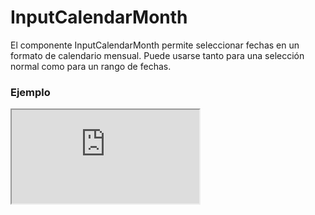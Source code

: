 
# InputCalendarMonth

El componente InputCalendarMonth permite seleccionar fechas en un formato de calendario mensual. Puede usarse tanto para una selección normal como para un rango de fechas.

### Ejemplo

<Iframe src="https://fenextjs-component-storybook.vercel.app/iframe.html?args=&id=component-input-calendar-month--index&viewMode=story" />

### Importacion

Para importar el componente InputCalendarMonth, se puede hacer desde fenextjs

```tsx copy
import { InputCalendarMonth } from "fenextjs";
```

### Parametros

| Parametro | Tipo | Requerido | Default | Descripcion |
| --------- | ---- | --------- | ------- | ----------- |
| type | 'normal' \| 'range' | no | 'normal' | Define si el calendario es para una selección única ('normal') o un rango de fechas ('range'). |
| date | FenextjsDate | no |  | La fecha actual del calendario, utilizada para mostrar el mes y año. |
| onPreMonth | () =\> void | no |  | Función que se ejecuta al hacer clic en el botón para mostrar el mes anterior. |
| onNextMonth | () =\> void | no |  | Función que se ejecuta al hacer clic en el botón para mostrar el mes siguiente. |
| selectDate | Date \| undefined | sí |  | La fecha actualmente seleccionada en el modo 'normal'. |
| selectDateRange | Date[] | sí |  | El rango de fechas seleccionado en el modo 'range'. |
| setSelectDate | (d: Date) =\> void | sí |  | Función para actualizar la fecha seleccionada en el modo 'normal'. |
| setSelectDateRange | (d: (d: Date[]) =\> Date[]) =\> void | sí |  | Función para actualizar el rango de fechas en el modo 'range'. |
| dataNSelect | boolean | sí |  | Indica si se ha seleccionado la primera fecha en el modo 'range'. |
| setDataNSelect | (d: (d: boolean) =\> boolean) =\> void | sí |  | Función para actualizar el estado de la selección de fechas en el modo 'range'. |
| min | Date | no |  | Fecha mínima seleccionable. |
| max | Date | no |  | Fecha máxima seleccionable. |

### Storybook

Para ver el storybook del componente lo puede hacer con este [link](https://fenextjs-component-storybook.vercel.app/?path=/story/component-input-calendar-month--index)

### Usos

- Calendario básico

```tsx copy
<InputCalendarMonth date={new FenextjsDate()} selectDate={selectedDate} setSelectDate={setSelectedDate} selectDateRange={[]} setSelectDateRange={() => {}} dataNSelect={false} setDataNSelect={() => {}} />
```

- Calendario con selección de rango

```tsx copy
<InputCalendarMonth type="range" date={new FenextjsDate()} selectDate={undefined} setSelectDate={() => {}} selectDateRange={selectedRange} setSelectDateRange={setSelectedRange} dataNSelect={true} setDataNSelect={setNSelect} />
```

